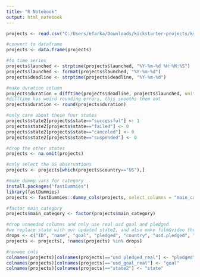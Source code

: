 ```yaml
---
title: "R Notebook"
output: html_notebook
---
```



```r
projects <- read.csv("C:/Users/efarka/Downloads/kickstarter-projects/ks-projects-201801.csv")

#convert to dataframe
projects <- data.frame(projects)

#to time series
projects$launched <- strptime(projects$launched, "%Y-%m-%d %H:%M:%S")
projects$launched <- format(projects$launched, "%Y-%m-%d")
projects$deadline <- strptime(projects$deadline, "%Y-%m-%d")

#make duration column
projects$duration = difftime(projects$deadline, projects$launched, units="days")
#difftime has weird rounding errors, this smooths them out
projects$duration <- round(projects$duration)

#only care about these four states
projects$state2[projects$state=="successful"] <- 1
projects$state2[projects$state=="failed"] <- 0
projects$state2[projects$state=="canceled"] <- 0
projects$state2[projects$state=="suspended"] <- 0

#drop the other states
projects <- na.omit(projects)

#only select the US observations
projects <- projects[which(projects$country=="US"),]

#make dummy vars for category
install.packages("fastDummies")
library(fastDummies)
projects <- fastDummies::dummy_cols(projects, select_columns = "main_category")

#factor main_category
projects$main_category <- factor(projects$main_category)

#drop unneeded columns and only use real usd goal and pledged
#we replace state with our updated state2, and also make film&video the default category as it is the most common one
drops <- c("ID", "name", "goal", "pledged", "country", "usd.pledged", "category","deadline", "launched", "state", "currency", "main_category_Film & Video")
projects <- projects[, !names(projects) %in% drops]

#rename cols
colnames(projects)[colnames(projects)=="usd_pledged_real"] <- "pledged"
colnames(projects)[colnames(projects)=="usd_goal_real"] <- "goal"
colnames(projects)[colnames(projects)=="state2"] <- "state"

```







